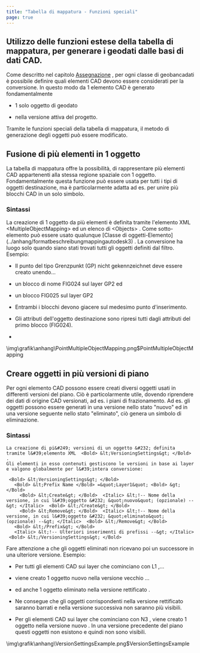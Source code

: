 ```yaml
---
title: "Tabella di mappatura - Funzioni speciali"
page: true
---
```

## Utilizzo delle funzioni estese della tabella di mappatura, per generare i geodati dalle basi di dati CAD.
Come descritto nel capitolo [Assegnazione](../anhang/formatbeschreibungmappingautodesk3)
, per ogni classe di geobancadati &#232; possibile definire quali elementi CAD devono essere considerati per la conversione. In questo modo da 1 elemento CAD &#232; generato fondamentalmente 

-  1 solo oggetto di geodato

-  nella versione attiva del progetto.




Tramite le funzioni speciali della tabella di mappatura, il metodo di generazione degli oggetti pu&#242; essere modificato.

## Fusione di pi&#249; elementi in 1 oggetto 
La tabella di mappatura offre la possibilit&#224;, di rappresentare pi&#249; elementi CAD  appartenenti alla stessa regione spaziale con 1 oggetto.
Fondamentalmente questa funzione pu&#242; essere usata per tutti i tipi di oggetti destinazione, ma &#232; particolarmente adatta ad es. per unire pi&#249; blocchi CAD in un solo simbolo.

### Sintassi 
<Info>
La creazione di 1 oggetto da pi&#249; elementi &#232; definita tramite l&#39;elemento XML  <Bold> &lt;MultipleObjectMapping&gt; </Bold>  ed un elenco di  <Bold> &lt;Objects&gt; </Bold> . Come sotto-elemento pu&#242; essere usato qualunque [Classe di oggetti-Elemento](../anhang/formatbeschreibungmappingautodesk3)
.
</Info>

<Warning>
La conversione ha luogo solo quando siano stati trovati tutti gli oggetti definiti dal filtro.
</Warning>


<Info>
Esempio:

-  Il punto del tipo <Bold> Grenzpunkt (GP) nicht gekennzeichnet </Bold>  deve essere creato unendo...


-  un blocco di nome <Bold> FIG024 </Bold>  sul layer <Bold> GP2 </Bold>  ed


-  un blocco <Bold> FIG025 </Bold>  sul layer <Bold> GP2 </Bold> 


-  Entrambi i blocchi devono giacere sul medesimo punto d&#39;inserimento.


-  Gli attributi dell&#39;oggetto destinazione sono ripresi tutti dagli attributi del primo blocco (FIG024).






- 
<Image>\img\grafik\anhang\PointMultipleObjectMapping.png$PointMultipleObjectMapping</Image>


</Info>


## Creare oggetti in pi&#249; versioni di piano 
Per ogni elemento CAD possono essere creati diversi oggetti usati in differenti versioni del piano.
Ci&#242; &#232; particolarmente utile, dovendo riprendere dei dati di origine CAD versionati, ad es. i piani di frazionamento.
Ad es. gli oggetti possono essere generati in una versione nello stato &quot;nuovo&quot; ed in una versione seguente nello stato &quot;eliminato&quot;, ci&#242; genera un simbolo di eliminazione.

### Sintassi

```
La creazione di pi&#249; versioni di un oggetto &#232; definita tramite l&#39;elemento XML  <Bold> &lt;VersioningSettings&gt; </Bold> .
Gli elementi in esso contenuti gestiscono le versioni in base ai layer e valgono globalmente per l&#39;intera conversione:

 <Bold> &lt;VersioningSettings&gt; </Bold> 
   <Bold> &lt;Prefix Name </Bold> =&quot;Layer1&quot; <Bold> &gt; </Bold> 
     <Bold> &lt;Create&gt; </Bold>  <Italic> &lt;!-- Nome della versione, in cui l&#39;oggetto &#232; &quot;nuovo&quot; (opzionale) --&gt; </Italic>  <Bold> &lt;/Create&gt; </Bold> 
     <Bold> &lt;Remove&gt; </Bold>  <Italic> &lt;!-- Nome della versione, in cui l&#39;oggetto &#232; &quot;eliminato&quot; (opzionale) --&gt; </Italic>  <Bold> &lt;/Remove&gt; </Bold> 
   <Bold> &lt;/Prefix&gt; </Bold> 
   <Italic> &lt;!-- Ulteriori inserimenti di prefissi --&gt; </Italic> 
 <Bold> &lt;/VersioningSettings&gt; </Bold> 

```

<Warning>
Fare attenzione a che gli oggetti eliminati non ricevano poi un successore in una ulteriore versione.
</Warning>

<Info>
Esempio:

- Per tutti gli elementi CAD sui layer che cominciano con <Bold> L1 </Bold> ,...


- viene creato 1 oggetto <Italic> nuovo </Italic>  nella versione <Bold> vecchio </Bold> ...


- ed anche 1 oggetto <Italic> eliminato </Italic>  nella versione <Bold> rettificato </Bold> .


- Ne consegue che gli oggetti corrispondenti nella versione <Italic> rettificato </Italic>  saranno barrati e nella versione successiva non saranno pi&#249; visibili.




- Per gli elementi CAD sui layer che cominciano con <Bold> N3 </Bold> , viene creato 1 oggetto nella versione <Bold> nuovo </Bold> . In una versione precedente del piano questi oggetti non esistono e quindi non sono visibili.






<Image>\img\grafik\anhang\VersionSettingsExample.png$VersionSettingsExample</Image>
</Info>

